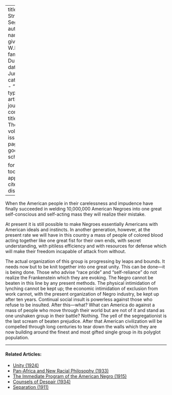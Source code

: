 
---
title: 'The Strength of Segregation'
author:
  - name:
      given: W.E.B.
      family: Du Bois
date: Jun. 1913
categories: 
  - ""
citation: 
  type: article-journal
  container-title: The Crisis
  volume: 7
  issue: 2
  page: 84
google-scholar: true

format:
  html:
    toc: false
    appendix-cite-as: display
---



When the American people in their carelessness and impudence have finally succeeded in welding 10,000,000 American Negroes into one great self-conscious and self-acting mass they will realize their mistake.

At present it is still possible to make Negroes essentially Americans with American ideals and instincts. In another generation, however, at the present rate we will have in this country a mass of people of colored blood acting together like one great fist for their own ends, with secret understanding, with pitiless efficiency and with resources for defense which will make their freedom incapable of attack from without.

The actual organization of this group is progressing by leaps and bounds. It needs now but to be knit together into one great unity. This can be done---it is being done. Those who advise "race pride" and "self-reliance" do not realize the Frankenstein which they are evoking. The Negro cannot be beaten in this line by any present methods. The physical intimidation of lynching cannot be kept up; the economic intimidation of exclusion from work cannot, with the present organization of Negro industry, be kept up after ten years. Continual social insult is powerless against those who refuse to be insulted. After this---what? What can America do against a mass of people who move through their world but are not of it and stand as one unshaken group in their battle? Nothing. The yell of the segregationist is the last scream of beaten prejudice. After that American civilization will be compelled through long centuries to tear down the walls which they are now building around the finest and most gifted single group in its polyglot population.

<!-- Similar articles start here -->
<div  class="clear-wrap"></div>
<hr>
#### Related Articles:

* [Unity (1924)](/Volumes/28/03/unity.html)
* [Pan-Africa and New Racial Philosophy (1933)](/Volumes/40/11/panafrica_and_new_racial_philosophy.html)
* [The Immediate Program of the  American Negro (1915)](/Volumes/09/06/immediate_program.html)
* [Counsels of Despair (1934)](/Volumes/41/06/counsels_of_despair.html)
* [Separation (1911)](/Volumes/01/04/separation.html)

<!-- Similar articles end here -->